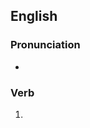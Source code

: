 ==English==

===Pronunciation===
* {{IPA|en|/pɹɛpt/}}

===Verb===
{{head|en|verb form}}

# {{en-past of|prep}}